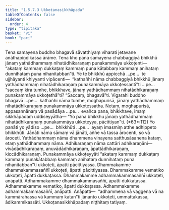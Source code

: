 ```yaml
---
title: "1.5.7.3 Ukkoṭanasikkhāpada"
tableOfContents: false
sidebar:
  order: 4
type: "tipitaka"
basket: "vi"
book: "paci"
---
```



<DynamicBreadcrumb />

<Division number="392" book="paci" bookNo="2" page="165">

<Paragraph number="1189" book="paci">
Tena samayena buddho bhagavā sāvatthiyaṃ viharati jetavane anāthapiṇḍikassa ārāme. Tena kho pana samayena chabbaggiyā bhikkhū jānaṃ yathādhammaṃ nihatādhikaraṇaṃ punakammāya ukkoṭenti—  “akataṃ kammaṃ dukkaṭaṃ kammaṃ puna kātabbaṃ kammaṃ anihataṃ dunnihataṃ puna nihanitabban”ti.
</Paragraph>

<Paragraph number="1190" book="paci">
Ye te bhikkhū appicchā …pe…  te ujjhāyanti khiyyanti vipācenti—  “kathañhi nāma chabbaggiyā bhikkhū jānaṃ yathādhammaṃ nihatādhikaraṇaṃ punakammāya ukkoṭessantī”ti …pe…  “saccaṃ kira tumhe, bhikkhave, jānaṃ yathādhammaṃ nihatādhikaraṇaṃ punakammāya ukkoṭethā”ti? “Saccaṃ, bhagavā”ti. Vigarahi buddho bhagavā …pe…  kathañhi nāma tumhe, moghapurisā, jānaṃ yathādhammaṃ nihatādhikaraṇaṃ punakammāya ukkoṭessatha. Netaṃ, moghapurisā, appasannānaṃ vā pasādāya …pe…  evañca pana, bhikkhave, imaṃ sikkhāpadaṃ uddiseyyātha—
</Paragraph>

</Division>
<Division number="393" book="paci" bookNo="2" page="166">

<Paragraph number="1191" book="paci">
<Emphasis>“Yo pana bhikkhu jānaṃ yathādhammaṃ nihatādhikaraṇaṃ punakammāya ukkoṭeyya, pācittiyan”</Emphasis>ti. (*63*:<Emphasis>112</Emphasis>)
</Paragraph>

</Division>
<Division number="394" book="paci" bookNo="2" page="166">

<Paragraph number="1192" book="paci">
<Emphasis>Yo panā</Emphasis>ti yo yādiso …pe…  <Emphasis>bhikkhū</Emphasis>ti …pe…  ayaṃ imasmiṃ atthe adhippeto bhikkhūti.
</Paragraph>

<Paragraph number="1193" book="paci">
<Emphasis>Jānāti</Emphasis> nāma sāmaṃ vā jānāti, aññe vā tassa ārocenti, so vā āroceti.
</Paragraph>

<Paragraph number="1194" book="paci">
<Emphasis>Yathādhammaṃ</Emphasis> nāma dhammena vinayena satthusāsanena kataṃ, etaṃ yathādhammaṃ nāma.
</Paragraph>

<Paragraph number="1195" book="paci">
<Emphasis>Adhikaraṇaṃ</Emphasis> nāma cattāri adhikaraṇāni—  vivādādhikaraṇaṃ, anuvādādhikaraṇaṃ, āpattādhikaraṇaṃ, kiccādhikaraṇaṃ.
</Paragraph>

<Paragraph number="1196" book="paci">
<Emphasis>Punakammāya ukkoṭeyyā</Emphasis>ti “akataṃ kammaṃ dukkaṭaṃ kammaṃ punakātabbaṃ kammaṃ anihataṃ dunnihataṃ puna nihanitabban”ti ukkoṭeti, āpatti pācittiyassa.
</Paragraph>

</Division>
<Division number="395" book="paci" bookNo="2" page="166">

<Paragraph number="1197" book="paci">
Dhammakamme dhammakammasaññī ukkoṭeti, āpatti pācittiyassa. Dhammakamme vematiko ukkoṭeti, āpatti dukkaṭassa. Dhammakamme adhammakammasaññī ukkoṭeti, anāpatti. Adhammakamme dhammakammasaññī, āpatti dukkaṭassa. Adhammakamme vematiko, āpatti dukkaṭassa. Adhammakamme adhammakammasaññī, anāpatti.
</Paragraph>

</Division>
<Division number="396" book="paci" bookNo="2" page="166">

<Paragraph number="1198" book="paci">
Anāpatti—  “adhammena vā vaggena vā na kammārahassa vā kammaṃ katan”ti jānanto ukkoṭeti, ummattakassa, ādikammikassāti.

</Paragraph>
</Division>

<Paragraph number="1199" type="center" book="paci">
Ukkoṭanasikkhāpadaṃ niṭṭhitaṃ tatiyaṃ.
</Paragraph>